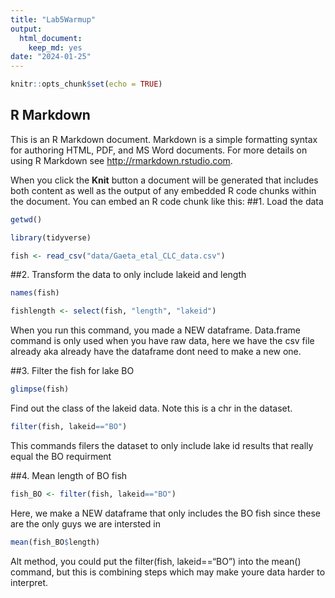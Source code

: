 ```yaml
---
title: "Lab5Warmup"
output: 
  html_document: 
    keep_md: yes
date: "2024-01-25"
---
```


```r
knitr::opts_chunk$set(echo = TRUE)
```

## R Markdown

This is an R Markdown document. Markdown is a simple formatting syntax for authoring HTML, PDF, and MS Word documents. For more details on using R Markdown see <http://rmarkdown.rstudio.com>.

When you click the **Knit** button a document will be generated that includes both content as well as the output of any embedded R code chunks within the document. You can embed an R code chunk like this:
##1. Load the data

```r
getwd()
```


```r
library(tidyverse)
```
```r
fish <- read_csv("data/Gaeta_etal_CLC_data.csv")
```
##2. Transform the data to only include lakeid and length 
```r
names(fish)
```

```r
fishlength <- select(fish, "length", "lakeid")
```
When you run this command, you made a NEW dataframe. Data.frame command is only used when you have raw data, here we have the csv file already aka already have the dataframe dont need to make a new one. 

##3. Filter the fish for lake BO 
```r
glimpse(fish)
```
Find out the class of the lakeid data. Note this is a chr in the dataset. 
```r
filter(fish, lakeid=="BO")
```
This commands filers the dataset to only include lake id results that really equal the BO requirment 

##4. Mean length of BO fish 
```r
fish_BO <- filter(fish, lakeid=="BO")
```

Here, we make a NEW dataframe that only includes the BO fish since these are the only guys we are intersted in 

```r
mean(fish_BO$length)
```

Alt method, you could put the filter(fish, lakeid=="BO") into the mean() command, but this is combining steps which may make youre data harder to interpret. 